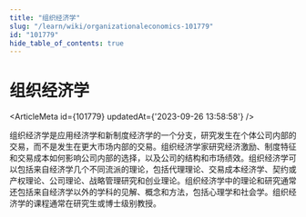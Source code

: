 ```yaml
---
title: "组织经济学"
slug: "/learn/wiki/organizationaleconomics-101779"
id: "101779"
hide_table_of_contents: true
---
```



# 组织经济学

<ArticleMeta id={101779} updatedAt={'2023-09-26 13:58:58'} />
<div className='border-solid border-b border-t-0 my-4 border-[var(--ifm-color-gray-300)]' />

组织经济学是应用经济学和新制度经济学的一个分支，研究发生在个体公司内部的交易，而不是发生在更大市场内部的交易。组织经济学家研究经济激励、制度特征和交易成本如何影响公司内部的选择，以及公司的结构和市场绩效。组织经济学可以包括来自经济学几个不同流派的理论，包括代理理论、交易成本经济学、契约或产权理论、公司理论、战略管理研究和创业理论。组织经济学中的理论和研究通常还包括来自经济学以外的学科的见解、概念和方法，包括心理学和社会学。组织经济学的课程通常在研究生或博士级别教授。
